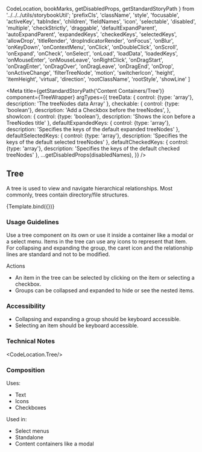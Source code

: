   CodeLocation,
  bookMarks,
  getDisabledProps,
  getStandardStoryPath
} from '../../../utils/storybookUtil';
 'prefixCls',
  'className',
  'style',
  'focusable',
  'activeKey',
  'tabIndex',
  'children',
  'fieldNames',
  'icon',
  'selectable',
  'disabled',
  'multiple',
  'checkStrictly',
  'draggable',
  'defaultExpandParent',
  'autoExpandParent',
  'expandedKeys',
  'checkedKeys',
  'selectedKeys',
  'allowDrop',
  'titleRender',
  'dropIndicatorRender',
  'onFocus',
  'onBlur',
  'onKeyDown',
  'onContextMenu',
  'onClick',
  'onDoubleClick',
  'onScroll',
  'onExpand',
  'onCheck',
  'onSelect',
  'onLoad',
  'loadData',
  'loadedKeys',
  'onMouseEnter',
  'onMouseLeave',
  'onRightClick',
  'onDragStart',
  'onDragEnter',
  'onDragOver',
  'onDragLeave',
  'onDragEnd',
  'onDrop',
  'onActiveChange',
  'filterTreeNode',
  'motion',
  'switcherIcon',
  'height',
  'itemHeight',
  'virtual',
  'direction',
  'rootClassName',
  'rootStyle',
  'showLine'
]

<Meta
  title={getStandardStoryPath('Content Containers/Tree')}
  component={TreeWrapper}
  argTypes={{
    treeData: {
      control: {type: 'array'},
      description: 'The treeNodes data Array'
    },
    checkable: {
      control: {type: 'boolean'},
      description: 'Add a Checkbox before the treeNodes',
    },
    showIcon: {
      control: {type: 'boolean'},
      description: 'Shows the icon before a TreeNodes title'
    },
    defaultExpandedKeys: {
      control: {type: 'array'},
      description: 'Specifies the keys of the default expanded treeNodes'
    },
    defaultSelectedKeys: {
      control: {type: 'array'},
      description: 'Specifies the keys of the default selected treeNodes'
    },
    defaultCheckedKeys: {
      control: {type: 'array'},
      description: 'Specifies the keys of the default checked treeNodes'
    },
    ...getDisabledProps(disabledNames),
  }}
/>

## Tree
A tree is used to view and navigate hierarchical relationships. Most commonly, trees contain directory/file structures.


<Canvas>
  <Story
    name="Tree"
    args={{
      treeData: treeData,
      checkable: false,
      showIcon: false,
      defaultExpandedKeys: defaultExpandedKeys,
      defaultSelectedKeys: defaultSelectedKeys,
      defaultCheckedKeys: defaultCheckedKeys
    }}
  >
    {Template.bind({})}
  </Story>
</Canvas>

### Usage Guidelines
Use a tree component on its own or use it inside a container like a modal or a select menu. Items in the tree can use any icons to represent that item. For collapsing and expanding the group, the caret icon and the relationship lines are standard and not to be modified.

Actions
* An item in the tree can be selected by clicking on the item or selecting a checkbox.
* Groups can be collapsed and expanded to hide or see the nested items.

### Accessibility
* Collapsing and expanding a group should be keyboard accessible.
* Selecting an item should be keyboard accessible.

### Technical Notes
<CodeLocation.Tree/>

### Composition
Uses:
* Text
* Icons
* Checkboxes

Used in:
* Select menus 
* Standalone
* Content containers like a modal
